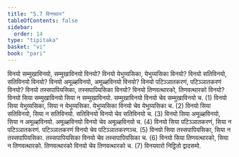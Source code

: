 ```yaml
---
title: "5.7 विनयवार"
tableOfContents: false
sidebar:
  order: 14
type: "tipitaka"
basket: "vi"
book: "pari"
---
```



<DynamicBreadcrumb />

<Division number="302" book="pari">

<Paragraph number="1288" book="pari">
विनयो सम्मुखाविनयो, सम्मुखाविनयो विनयो? विनयो येभुय्यसिका, येभुय्यसिका विनयो? विनयो सतिविनयो, सतिविनयो विनयो? विनयो अमूळ्हविनयो, अमूळ्हविनयो विनयो? विनयो पटिञ्ञातकरणं, पटिञ्ञातकरणं विनयो? विनयो तस्सपापियसिका, तस्सपापियसिका विनयो? विनयो तिणवत्थारको, तिणवत्थारको विनयो?
</Paragraph>

<Paragraph number="1289" book="pari">
विनयो सिया सम्मुखाविनयो सिया न सम्मुखाविनयो. सम्मुखाविनयो विनयो चेव सम्मुखाविनयो च. (1)
</Paragraph>

<Paragraph number="1290" book="pari">
विनयो सिया येभुय्यसिका, सिया न येभुय्यसिका. येभुय्यसिका विनयो चेव येभुय्यसिका च. (2)
</Paragraph>

<Paragraph number="1291" book="pari">
विनयो सिया सतिविनयो, सिया न सतिविनयो. सतिविनयो विनयो चेव सतिविनयो च. (3)
</Paragraph>

<Paragraph number="1292" book="pari">
विनयो सिया अमूळ्हविनयो, सिया न अमूळ्हविनयो. अमूळ्हविनयो विनयो चेव अमूळ्हविनयो च. (4)
</Paragraph>

<Paragraph number="1293" book="pari">
विनयो सिया पटिञ्ञातकरणं, सिया न पटिञ्ञातकरणं. पटिञ्ञातकरणं विनयो चेव पटिञ्ञातकरणञ्च. (5)
</Paragraph>

<Paragraph number="1294" book="pari">
विनयो सिया तस्सपापियसिका, सिया न तस्सपापियसिका. तस्सपापियसिका विनयो चेव तस्सपापियसिका च. (6)
</Paragraph>

<Paragraph number="1295" book="pari">
विनयो सिया तिणवत्थारको, सिया न तिणवत्थारको. तिणवत्थारको विनयो चेव तिणवत्थारको च. (7)

</Paragraph>
</Division>

<Paragraph number="1296" type="center" book="pari">
विनयवारो निट्ठितो द्वादसमो.
</Paragraph>